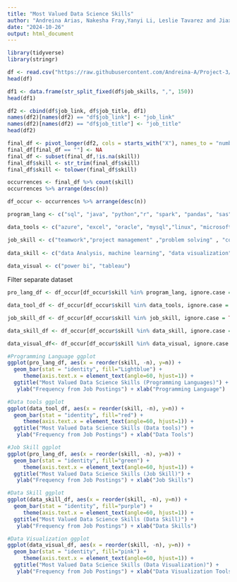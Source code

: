 ---
title: "Most Valued Data Science Skills"
author: "Andreina Arias, Nakesha Fray,Yanyi Li, Leslie Tavarez and Jiaxin Zheng"
date: "2024-10-26"
output: html_document
---

```{r message=FALSE, warning=FALSE}
library(tidyverse)
library(stringr)
```


```{r}
df <- read.csv("https://raw.githubusercontent.com/Andreina-A/Project-3/refs/heads/main/Data_merged.csv")
head(df)
```


```{r}
df1 <- data.frame(str_split_fixed(df$job_skills, ",", 150))
head(df1)
```


```{r}
df2 <- cbind(df$job_link, df$job_title, df1)
names(df2)[names(df2) == "df$job_link"] <- "job_link"
names(df2)[names(df2) == "df$job_title"] <- "job_title"
head(df2)
```


```{r}
final_df <- pivot_longer(df2, cols = starts_with("X"), names_to = "number", values_to = "skill")
final_df[final_df == ""] <- NA
final_df <- subset(final_df,!is.na(skill))
final_df$skill <- str_trim(final_df$skill)  
final_df$skill <- tolower(final_df$skill)  
```


```{r}
occurrences <- final_df %>% count(skill)
occurrences %>% arrange(desc(n))
```

```{r}
df_occur <- occurrences %>% arrange(desc(n))
```

```{r}
program_lang <- c("sql", "java", "python","r", "spark", "pandas", "sas", "c++", "c/c++")

data_tools <- c("azure", "excel", "oracle", "mysql","linux", "microsoft office")

job_skill <- c("teamwork","project management" ,"problem solving" , "collaboration", "communication", "problemSolving" ,"attention to detail", "leadership", " Interpersonal Skills", "time management", "team management")
               
data_skill <- c("data Analysis, machine learning", "data visualization", "statistics" , "data warehousing" , "data modeling", "data management", "business intelligence" , "data governance",  "big data", "data security","data science" , "deep learning" , "Data Pipelines","analytical skills", "troubleshooting" , "data integration", "data engineering" ," data security", "cloud computing"," data accuracy", "data transformation", "computer engineering" ,"computer science")
  
data_visual <- c("power bi", "tableau")

```

Filter separate dataset

```{r}
pro_lang_df <- df_occur[df_occur$skill %in% program_lang, ignore.case = TRUE ]

data_tool_df <- df_occur[df_occur$skill %in% data_tools, ignore.case = TRUE ]

job_skill_df <- df_occur[df_occur$skill %in% job_skill, ignore.case = TRUE ]

data_skill_df <- df_occur[df_occur$skill %in% data_skill, ignore.case = TRUE ]

data_visual_df<- df_occur[df_occur$skill %in% data_visual, ignore.case = TRUE ]


```


```{r}
#Programming Language ggplot
ggplot(pro_lang_df, aes(x = reorder(skill, -n), y=n)) + 
  geom_bar(stat = "identity", fill="Lightblue") +
     theme(axis.text.x = element_text(angle=60, hjust=1)) +
  ggtitle("Most Valued Data Science Skills (Programming Languages)") +
   ylab("Frequency from Job Postings") + xlab("Programming Language")

#Data tools ggplot
ggplot(data_tool_df, aes(x = reorder(skill, -n), y=n)) + 
  geom_bar(stat = "identity", fill="red") +
     theme(axis.text.x = element_text(angle=60, hjust=1)) +
  ggtitle("Most Valued Data Science Skills (Data tools)") +
   ylab("Frequency from Job Postings") + xlab("Data Tools")

#Job Skill ggplot
ggplot(pro_lang_df, aes(x = reorder(skill, -n), y=n)) + 
  geom_bar(stat = "identity", fill="green") +
     theme(axis.text.x = element_text(angle=60, hjust=1)) +
  ggtitle("Most Valued Data Science Skills (Job Skill)") +
   ylab("Frequency from Job Postings") + xlab("Job Skills")

#Data Skill ggplot
ggplot(data_skill_df, aes(x = reorder(skill, -n), y=n)) + 
  geom_bar(stat = "identity", fill="purple") +
     theme(axis.text.x = element_text(angle=60, hjust=1)) +
  ggtitle("Most Valued Data Science Skills (Data Skill)") +
   ylab("Frequency from Job Postings") + xlab("Data Skills")

#Data Visualization ggplot
ggplot(data_visual_df, aes(x = reorder(skill, -n), y=n)) + 
  geom_bar(stat = "identity", fill="pink") +
     theme(axis.text.x = element_text(angle=60, hjust=1)) +
  ggtitle("Most Valued Data Science Skills (Data Visualization)") +
   ylab("Frequency from Job Postings") + xlab("Data Visualization Tools")
```

